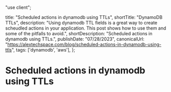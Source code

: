 "use client";


  title: "Scheduled actions in dynamodb using TTLs",
  shortTitle: "DynamoDB TTLs",
  description: "Using dynamodb TTL fields is a great way to create scheudled actions in your application. This post shows how to use them and some of the pitfalls to avoid.",
  shortDescription: "Scheduled actions in dynamodb using TTLs.",
  publishDate: "07/28/2023",
  canonicalUrl: "https://alextechspace.com/blog/scheduled-actions-in-dynamodb-using-ttls",
  tags: ['dynamodb', 'aws'],
};

# Scheduled actions in dynamodb using TTLs
